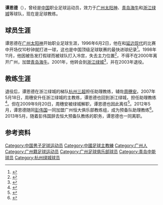{{noteta|G1=足球}}{{football manager infobox
| playername = 谭恩德
| image =  
| fullname = 谭恩德
| height = {{height|m=1.70}}
| nickname = 
| dateofbirth = {{birth date and age|1971|8|21}}
| cityofbirth = [[广东|广东]][[广州|广州]]
| countryofbirth = {{CHN}}
| dateofdeath = 
| cityofdeath = 
| countryofdeath = 
| currentclub = 
| clubnumber =
| position = 前锋
| youthyears = 
| youthclubs = 
| years = 1990-1999<br> 2000 <br> 2001-2003
| clubs = [[广州太阳神|广州太阳神]] <br> [[青岛中能足球俱乐部|青岛海牛]] <br> [[浙江绿城|浙江绿城]]
| caps(goals) = 
| nationalyears = 
| nationalteam = [[中国国青队|中国国青队]] <br> [[中国国奥队|中国国奥队]]
| nationalcaps(goals) = 
| manageryears = 2004-2007 <br> 2007-2009 <br> 2012-2013
| managerclubs = [[杭州三超足球俱乐部|杭州三超]](助理教练)<br> [[浙江绿城|浙江绿城]](助理教练)<br> [[广州恒大|广州恒大]](预备队助理教练)
}}
'''谭恩德'''（{{bd|1971年|8月21日|||T}}），曾经是[[中国|中国]]职业足球运动员，效力于[[广州太阳神|广州太阳神]]、[[青岛中能足球俱乐部|青岛海牛]]和[[浙江绿城|浙江绿城]]等球队，现在是足球教练。

==球员生涯==
谭恩德在[[广州太阳神|广州太阳神]]开始职业足球生涯，1996年6月2日，他在和[[延边足球俱乐部|延边现代]]的比赛中开场仅10秒钟就打进一球，这也是中国顶级足球联赛的最快进球纪录<ref>{{Cite web |url=http://sports.163.com/07/0628/11/3I2QJAD300051C88_3.html |title=回顾广州足球跨掉的一代 胡椒国仔接班人全沦落 |accessdate=2010-02-01 |archive-date=2011-07-19 |archive-url=https://web.archive.org/web/20110719144712/http://sports.163.com/07/0628/11/3I2QJAD300051C88_3.html |dead-url=no }}</ref>。1998年11月，他因被告发打假球而被球队打入冷宫，失去主力位置<ref>{{Cite web |url=http://news.dayoo.com/sports/gb/content/2007-06/28/content_2862641.htm |title=温俊武曾被誉为彭伟国接班人 因赌球而退役  |access-date=2010-02-01 |archive-date=2016-03-04 |archive-url=https://web.archive.org/web/20160304120841/http://news.dayoo.com/sports/gb/content/2007-06/28/content_2862641.htm |dead-url=no }}</ref>，不得不在2000年离开广州，加盟[[青岛中能足球俱乐部|青岛海牛]]。2001年，他转会到[[浙江绿城|浙江绿城]]<ref>{{Cite web |url=http://gzdaily.dayoo.com/gb/content/2001-03/22/content_90006.htm |title=谭恩德:德仔期待新腾飞 |access-date=2010-02-01 |archive-date=2011-07-20 |archive-url=https://web.archive.org/web/20110720205205/http://gzdaily.dayoo.com/gb/content/2001-03/22/content_90006.htm |dead-url=no }}</ref>，并在2003年退役。

==教练生涯==
退役后，谭恩德在浙江绿城的梯队[[杭州三超足球俱乐部|杭州三超]]担任助理教练，辅佐[[周穗安|周穗安]]。2007年5月18日，周穗安升任浙江绿城的主教练，谭恩德也回到浙江绿城，担任助理教练<ref>{{Cite web |url=http://sports.sohu.com/20070518/n250086752.shtml |title=绿城新教练三人组齐亮相 周穗安携嫡传弟子入主 |accessdate=2010-02-01 |archive-date=2012-03-14 |archive-url=https://web.archive.org/web/20120314155242/http://sports.sohu.com/20070518/n250086752.shtml |dead-url=no }}</ref>。但在2009年9月20日，周穗安被绿城解职，谭恩德也因此离任<ref>{{Cite web |url=http://www.goalchina.net/html/2009/09/24/2009092406452917.htm |title=中途换帅，绿城传统 |access-date=2010-02-01 |archive-date=2012-03-03 |archive-url=https://web.archive.org/web/20120303092831/http://www.goalchina.net/html/2009/09/24/2009092406452917.htm |dead-url=no }}</ref>。2012年5月，谭恩德随同[[彭伟国|彭伟国]]一同加盟广州恒大俱乐部教练组，成为预备队助理教练<ref>{{Cite web |url=http://sports.sina.com.cn/j/2012-05-26/03116075882.shtml |title=存档副本 |accessdate=2013-03-25 |archive-date=2012-05-29 |archive-url=https://web.archive.org/web/20120529003641/http://sports.sina.com.cn/j/2012-05-26/03116075882.shtml |dead-url=no }}</ref>。2013年5月，随着彭伟国辞去恒大预备队教练的职务，谭恩德也一同离职。

==参考资料==
{{reflist}}

{{start box}}
{{succession box|3=[[广州足球俱乐部|广州足球俱乐部]]队长|1=[[彭昌颖|彭昌颖]]|2=[[叶志彬|叶志彬]]|4=1999年}}
{{end box}}

{{1994年广州太阳神名单}}
{{1995年广州太阳神名单}}
{{1996年广州太阳神名单}}
{{1997年广州太阳神名单}}
{{1998年广州太阳神名单}}
{{1999年广州太阳神名单}}
{{2014年中乙分类名单梅州客家}}
{{2015年中乙分类名单梅州客家}}

{{DEFAULTSORT:Tan Ende}}
[[Category:中国男子足球运动员|Category:中国男子足球运动员]]
[[Category:中國足球主教練|Category:中國足球主教練]]
[[Category:广州人|Category:广州人]]
[[Category:广州籍足球运动员|Category:广州籍足球运动员]]
[[Category:广州足球俱乐部球员|Category:广州足球俱乐部球员]]
[[Category:青岛中能球员|Category:青岛中能球员]]
[[Category:杭州绿城球员|Category:杭州绿城球员]]